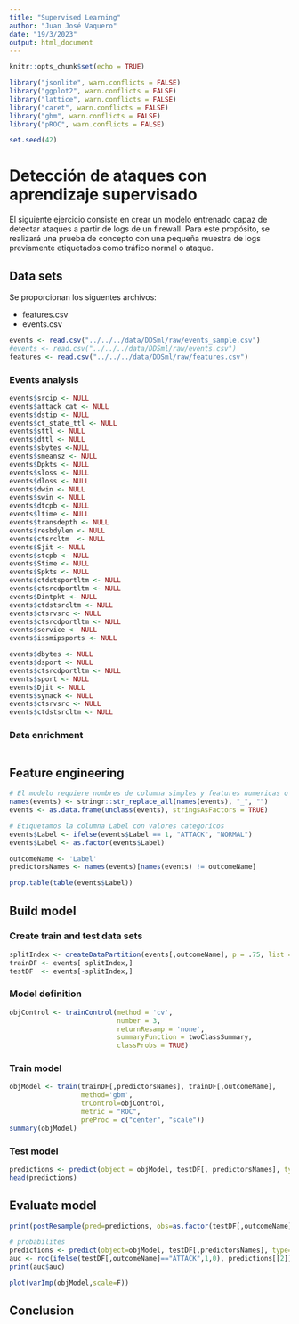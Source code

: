 ```yaml
---
title: "Supervised Learning"
author: "Juan José Vaquero"
date: "19/3/2023"
output: html_document
---
```


```r
knitr::opts_chunk$set(echo = TRUE)

library("jsonlite", warn.conflicts = FALSE)
library("ggplot2", warn.conflicts = FALSE)
library("lattice", warn.conflicts = FALSE)
library("caret", warn.conflicts = FALSE)
library("gbm", warn.conflicts = FALSE)
library("pROC", warn.conflicts = FALSE)

set.seed(42)
```

# Detección de ataques con aprendizaje supervisado

El siguiente ejercicio consiste en crear un modelo entrenado capaz de detectar ataques a partir de logs de un firewall.
Para este propósito, se realizará una prueba de concepto con una pequeña muestra de logs previamente etiquetados como tráfico normal o ataque.

## Data sets

Se proporcionan los siguentes archivos:

 - features.csv
 - events.csv

```r
events <- read.csv("../../../data/DDSml/raw/events_sample.csv")
#events <- read.csv("../../../data/DDSml/raw/events.csv")
features <- read.csv("../../../data/DDSml/raw/features.csv")
```

### Events analysis

```r
events$srcip <- NULL
events$attack_cat <- NULL
events$dstip <- NULL
events$ct_state_ttl <- NULL
events$sttl <- NULL
events$dttl <- NULL
events$sbytes <-NULL
events$smeansz <- NULL
events$Dpkts <- NULL
events$sloss <- NULL
events$dloss <- NULL
events$dwin <- NULL
events$swin <- NULL
events$dtcpb <- NULL
events$ltime <- NULL
events$transdepth <- NULL
events$resbdylen <- NULL
events$ctsrcltm  <- NULL
events$Sjit <- NULL
events$stcpb <- NULL
events$Stime <- NULL
events$Spkts <- NULL
events$ctdstsportltm <- NULL
events$ctsrcdportltm <- NULL
events$Dintpkt <- NULL
events$ctdstsrcltm <- NULL
events$ctsrvsrc <- NULL
events$ctsrcdportltm <- NULL
events$service <- NULL
events$issmipsports <- NULL

events$dbytes <- NULL
events$dsport <- NULL
events$ctsrcdportltm <- NULL
events$sport <- NULL
events$Djit <- NULL
events$synack <- NULL
events$ctsrvsrc <- NULL
events$ctdstsrcltm <- NULL

```

### Data enrichment

```r


```

## Feature engineering

```r
# El modelo requiere nombres de columna simples y features numericas o factor
names(events) <- stringr::str_replace_all(names(events), "_", "")
events <- as.data.frame(unclass(events), stringsAsFactors = TRUE)

# Etiquetamos la columna Label con valores categoricos
events$Label <- ifelse(events$Label == 1, "ATTACK", "NORMAL")
events$Label <- as.factor(events$Label)

outcomeName <- 'Label'
predictorsNames <- names(events)[names(events) != outcomeName]

prop.table(table(events$Label))
```

## Build model

### Create train and test data sets

```r
splitIndex <- createDataPartition(events[,outcomeName], p = .75, list = FALSE, times = 1)
trainDF <- events[ splitIndex,]
testDF  <- events[-splitIndex,]

```

### Model definition

```r
objControl <- trainControl(method = 'cv', 
                           number = 3, 
                           returnResamp = 'none', 
                           summaryFunction = twoClassSummary, 
                           classProbs = TRUE)
```

### Train model

```r
objModel <- train(trainDF[,predictorsNames], trainDF[,outcomeName], 
                  method='gbm', 
                  trControl=objControl,  
                  metric = "ROC",
                  preProc = c("center", "scale"))
summary(objModel)
```

### Test model

```r
predictions <- predict(object = objModel, testDF[, predictorsNames], type = 'raw')
head(predictions)

```

## Evaluate model

```r
print(postResample(pred=predictions, obs=as.factor(testDF[,outcomeName])))

```


```r
# probabilites 
predictions <- predict(object=objModel, testDF[,predictorsNames], type='prob')
auc <- roc(ifelse(testDF[,outcomeName]=="ATTACK",1,0), predictions[[2]])
print(auc$auc)
```



```r
plot(varImp(objModel,scale=F))
```


## Conclusion

```r


```


